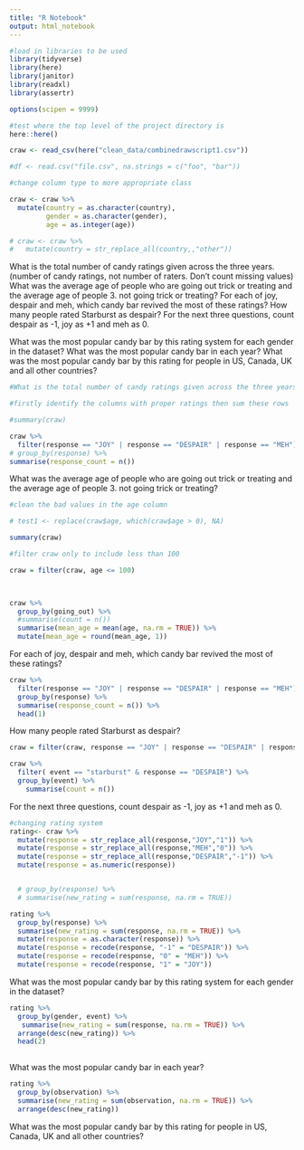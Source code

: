 ```yaml
---
title: "R Notebook"
output: html_notebook
---
```


```r
#load in libraries to be used
library(tidyverse)
library(here)
library(janitor)
library(readxl)
library(assertr)

options(scipen = 9999)

#test where the top level of the project directory is 
here::here()
```


```r
craw <- read_csv(here("clean_data/combinedrawscript1.csv"))

#df <- read.csv("file.csv", na.strings = c("foo", "bar"))
```

```r
#change column type to more appropriate class

craw <- craw %>%
  mutate(country = as.character(country),
         gender = as.character(gender),
         age = as.integer(age))

```
```r
# craw <- craw %>% 
#   mutate(country = str_replace_all(country,,"other"))
```

What is the total number of candy ratings given across the three years. (number of candy ratings, not number of raters. Don’t count missing values)
What was the average age of people who are going out trick or treating and the average age of people 3. not going trick or treating?
For each of joy, despair and meh, which candy bar revived the most of these ratings?
How many people rated Starburst as despair?
For the next three questions, count despair as -1, joy as +1 and meh as 0.

What was the most popular candy bar by this rating system for each gender in the dataset?
What was the most popular candy bar in each year?
What was the most popular candy bar by this rating for people in US, Canada, UK and all other countries?

```r

#What is the total number of candy ratings given across the three years. (number of candy ratings, not number of raters. Don’t count missing values)

#firstly identify the columns with proper ratings then sum these rows

#summary(craw)

craw %>% 
  filter(response == "JOY" | response == "DESPAIR" | response == "MEH") %>% 
# group_by(response) %>% 
summarise(response_count = n())


```
What was the average age of people who are going out trick or treating and the average age of people 3. not going trick or treating?

```r
#clean the bad values in the age column

# test1 <- replace(craw$age, which(craw$age > 0), NA)

summary(craw)
```


```r

#filter craw only to include less than 100

craw = filter(craw, age <= 100)

  
```


```r
craw %>%
  group_by(going_out) %>% 
  #summarise(count = n()) 
  summarise(mean_age = mean(age, na.rm = TRUE)) %>% 
  mutate(mean_age = round(mean_age, 1))
```

For each of joy, despair and meh, which candy bar revived the most of these ratings?
```r
craw %>% 
  filter(response == "JOY" | response == "DESPAIR" | response == "MEH") %>% 
  group_by(response) %>% 
  summarise(response_count = n()) %>% 
  head(1)
```
 How many people rated Starburst as despair?
 
```r
craw = filter(craw, response == "JOY" | response == "DESPAIR" | response == "MEH")
```
 
```r
craw %>% 
  filter( event == "starburst" & response == "DESPAIR") %>% 
  group_by(event) %>% 
    summarise(count = n())
```
 For the next three questions, count despair as -1, joy as +1 and meh as 0.


```r
#changing rating system
rating<- craw %>% 
  mutate(response = str_replace_all(response,"JOY","1")) %>% 
  mutate(response = str_replace_all(response,"MEH","0")) %>% 
  mutate(response = str_replace_all(response,"DESPAIR","-1")) %>%  
  mutate(response = as.numeric(response)) 


  # group_by(response) %>%
  # summarise(new_rating = sum(response, na.rm = TRUE))
```

```r
rating %>% 
  group_by(response) %>% 
  summarise(new_rating = sum(response, na.rm = TRUE)) %>% 
  mutate(response = as.character(response)) %>% 
  mutate(response = recode(response, "-1" = "DESPAIR")) %>% 
  mutate(response = recode(response, "0" = "MEH")) %>% 
  mutate(response = recode(response, "1" = "JOY"))
```
What was the most popular candy bar by this rating system for each gender in the dataset?

```r
rating %>% 
  group_by(gender, event) %>%
   summarise(new_rating = sum(response, na.rm = TRUE)) %>% 
  arrange(desc(new_rating)) %>% 
  head(2)
  


```

What was the most popular candy bar in each year?

```r
rating %>% 
  group_by(observation) %>% 
  summarise(new_rating = sum(observation, na.rm = TRUE)) %>% 
  arrange(desc(new_rating))

```



What was the most popular candy bar by this rating for people in US, Canada, UK and all other countries?

